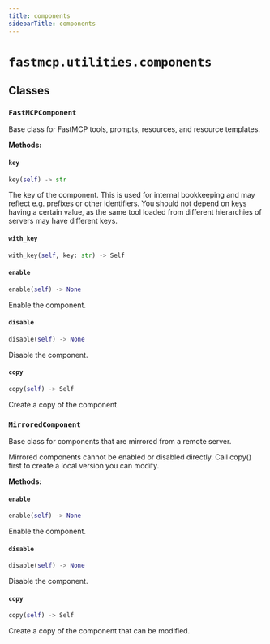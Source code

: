 ```yaml
---
title: components
sidebarTitle: components
---
```


# `fastmcp.utilities.components`

## Classes

### `FastMCPComponent` <sup><a href="https://github.com/jlowin/fastmcp/blob/main/src/fastmcp/utilities/components.py#L21" target="_blank"><Icon icon="github" style="width: 14px; height: 14px;" /></a></sup>


Base class for FastMCP tools, prompts, resources, and resource templates.


**Methods:**

#### `key` <sup><a href="https://github.com/jlowin/fastmcp/blob/main/src/fastmcp/utilities/components.py#L52" target="_blank"><Icon icon="github" style="width: 14px; height: 14px;" /></a></sup>

```python
key(self) -> str
```

The key of the component. This is used for internal bookkeeping
and may reflect e.g. prefixes or other identifiers. You should not depend on
keys having a certain value, as the same tool loaded from different
hierarchies of servers may have different keys.


#### `with_key` <sup><a href="https://github.com/jlowin/fastmcp/blob/main/src/fastmcp/utilities/components.py#L61" target="_blank"><Icon icon="github" style="width: 14px; height: 14px;" /></a></sup>

```python
with_key(self, key: str) -> Self
```

#### `enable` <sup><a href="https://github.com/jlowin/fastmcp/blob/main/src/fastmcp/utilities/components.py#L73" target="_blank"><Icon icon="github" style="width: 14px; height: 14px;" /></a></sup>

```python
enable(self) -> None
```

Enable the component.


#### `disable` <sup><a href="https://github.com/jlowin/fastmcp/blob/main/src/fastmcp/utilities/components.py#L77" target="_blank"><Icon icon="github" style="width: 14px; height: 14px;" /></a></sup>

```python
disable(self) -> None
```

Disable the component.


#### `copy` <sup><a href="https://github.com/jlowin/fastmcp/blob/main/src/fastmcp/utilities/components.py#L81" target="_blank"><Icon icon="github" style="width: 14px; height: 14px;" /></a></sup>

```python
copy(self) -> Self
```

Create a copy of the component.


### `MirroredComponent` <sup><a href="https://github.com/jlowin/fastmcp/blob/main/src/fastmcp/utilities/components.py#L86" target="_blank"><Icon icon="github" style="width: 14px; height: 14px;" /></a></sup>


Base class for components that are mirrored from a remote server.

Mirrored components cannot be enabled or disabled directly. Call copy() first
to create a local version you can modify.


**Methods:**

#### `enable` <sup><a href="https://github.com/jlowin/fastmcp/blob/main/src/fastmcp/utilities/components.py#L99" target="_blank"><Icon icon="github" style="width: 14px; height: 14px;" /></a></sup>

```python
enable(self) -> None
```

Enable the component.


#### `disable` <sup><a href="https://github.com/jlowin/fastmcp/blob/main/src/fastmcp/utilities/components.py#L108" target="_blank"><Icon icon="github" style="width: 14px; height: 14px;" /></a></sup>

```python
disable(self) -> None
```

Disable the component.


#### `copy` <sup><a href="https://github.com/jlowin/fastmcp/blob/main/src/fastmcp/utilities/components.py#L117" target="_blank"><Icon icon="github" style="width: 14px; height: 14px;" /></a></sup>

```python
copy(self) -> Self
```

Create a copy of the component that can be modified.

